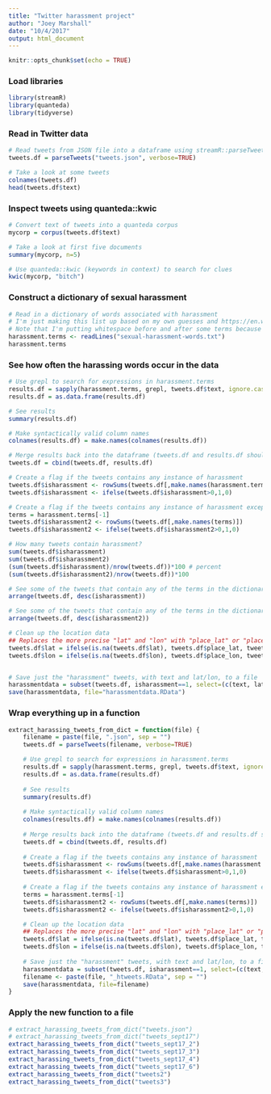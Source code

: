 ```yaml
---
title: "Twitter harassment project"
author: "Joey Marshall"
date: "10/4/2017"
output: html_document
---
```


```r
knitr::opts_chunk$set(echo = TRUE)
```

### Load libraries
```r
library(streamR)
library(quanteda)
library(tidyverse)
```


### Read in Twitter data
```r
# Read tweets from JSON file into a dataframe using streamR::parseTweets
tweets.df = parseTweets("tweets.json", verbose=TRUE)

# Take a look at some tweets
colnames(tweets.df)
head(tweets.df$text)
```

### Inspect tweets using quanteda::kwic
```r
# Convert text of tweets into a quanteda corpus
mycorp = corpus(tweets.df$text)

# Take a look at first five documents
summary(mycorp, n=5)

# Use quanteda::kwic (keywords in context) to search for clues
kwic(mycorp, "bitch")
```

### Construct a dictionary of sexual harassment
```r
# Read in a dictionary of words associated with harassment
# I'm just making this list up based on my own guesses and https://en.wikipedia.org/wiki/Category:Slang_terms_for_women
# Note that I'm putting whitespace before and after some terms because those combinations of letters appear in lots of other words
harassment.terms <- readLines("sexual-harassment-words.txt")
harassment.terms
```

### See how often the harassing words occur in the data
```r
# Use grepl to search for expressions in harassment.terms
results.df = sapply(harassment.terms, grepl, tweets.df$text, ignore.case=TRUE)
results.df = as.data.frame(results.df)

# See results
summary(results.df)

# Make syntactically valid column names
colnames(results.df) = make.names(colnames(results.df))

# Merge results back into the dataframe (tweets.df and results.df should have same N)
tweets.df = cbind(tweets.df, results.df)

# Create a flag if the tweets contains any instance of harassment
tweets.df$isharassment <- rowSums(tweets.df[,make.names(harassment.terms)])
tweets.df$isharassment <- ifelse(tweets.df$isharassment>0,1,0)

# Create a flag if the tweets contains any instance of harassment except "bitch"
terms = harassment.terms[-1]
tweets.df$isharassment2 <- rowSums(tweets.df[,make.names(terms)])
tweets.df$isharassment2 <- ifelse(tweets.df$isharassment2>0,1,0)

# How many tweets contain harassment?
sum(tweets.df$isharassment)
sum(tweets.df$isharassment2)
(sum(tweets.df$isharassment)/nrow(tweets.df))*100 # percent
(sum(tweets.df$isharassment2)/nrow(tweets.df))*100 

# See some of the tweets that contain any of the terms in the dictionary
arrange(tweets.df, desc(isharassment))

# See some of the tweets that contain any of the terms in the dictionary except "bitch"
arrange(tweets.df, desc(isharassment2))

# Clean up the location data
## Replaces the more precise "lat" and "lon" with "place_lat" or "place_lon" if the more precise coordinates are missing
tweets.df$lat = ifelse(is.na(tweets.df$lat), tweets.df$place_lat, tweets.df$lat)
tweets.df$lon = ifelse(is.na(tweets.df$lon), tweets.df$place_lon, tweets.df$lon)


# Save just the "harassment" tweets, with text and lat/lon, to a file
harassmentdata = subset(tweets.df, isharassment==1, select=(c(text, lat, lon)))
save(harassmentdata, file="harassmentdata.RData")
```

### Wrap everything up in a function 

```r
extract_harassing_tweets_from_dict = function(file) {
    filename = paste(file, ".json", sep = "") 
    tweets.df = parseTweets(filename, verbose=TRUE)

    # Use grepl to search for expressions in harassment.terms
    results.df = sapply(harassment.terms, grepl, tweets.df$text, ignore.case=TRUE)
    results.df = as.data.frame(results.df)
    
    # See results
    summary(results.df)
    
    # Make syntactically valid column names
    colnames(results.df) = make.names(colnames(results.df))
    
    # Merge results back into the dataframe (tweets.df and results.df should have same N)
    tweets.df = cbind(tweets.df, results.df)
    
    # Create a flag if the tweets contains any instance of harassment
    tweets.df$isharassment <- rowSums(tweets.df[,make.names(harassment.terms)])
    tweets.df$isharassment <- ifelse(tweets.df$isharassment>0,1,0)
    
    # Create a flag if the tweets contains any instance of harassment except "bitch"
    terms = harassment.terms[-1]
    tweets.df$isharassment2 <- rowSums(tweets.df[,make.names(terms)])
    tweets.df$isharassment2 <- ifelse(tweets.df$isharassment2>0,1,0)

    # Clean up the location data
    ## Replaces the more precise "lat" and "lon" with "place_lat" or "place_lon" if the more precise coordinates are missing
    tweets.df$lat = ifelse(is.na(tweets.df$lat), tweets.df$place_lat, tweets.df$lat)
    tweets.df$lon = ifelse(is.na(tweets.df$lon), tweets.df$place_lon, tweets.df$lon)
    
    # Save just the "harassment" tweets, with text and lat/lon, to a file
    harassmentdata = subset(tweets.df, isharassment==1, select=(c(text, lat, lon)))
    filename <- paste(file, "_htweets.RData", sep = "") 
    save(harassmentdata, file=filename)
}
```

### Apply the new function to a file
```r
# extract_harassing_tweets_from_dict("tweets.json")
# extract_harassing_tweets_from_dict("tweets_sept17")
extract_harassing_tweets_from_dict("tweets_sept17_2")
extract_harassing_tweets_from_dict("tweets_sept17_3")
extract_harassing_tweets_from_dict("tweets_sept17_4")
extract_harassing_tweets_from_dict("tweets_sept17_6")
extract_harassing_tweets_from_dict("tweets2")
extract_harassing_tweets_from_dict("tweets3")

```

















